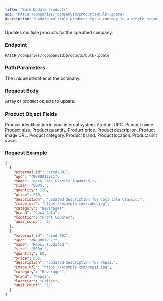 ```yaml
---
title: "Bulk Update Products"
api: "PATCH /companies/:companyId/products/bulk-update"
description: "Update multiple products for a company in a single request."
---
```


Updates multiple products for the specified company.

### Endpoint

`PATCH /companies/:companyId/products/bulk-update`

### Path Parameters

<ParamField path="companyId" type="string" required>
  The unique identifier of the company.
</ParamField>

### Request Body

<ParamField body="products" type="array of objects" required>
  Array of product objects to update.
</ParamField>

### Product Object Fields

<ResponseField name="external_id" type="string">
  Product identification in your internal system.
</ResponseField>

<ResponseField name="upc" type="string">
  Product UPC.
</ResponseField>

<ResponseField name="name" type="string">
  Product name.
</ResponseField>

<ResponseField name="size" type="string">
  Product size.
</ResponseField>

<ResponseField name="quantity" type="number">
  Product quantity.
</ResponseField>

<ResponseField name="price" type="number">
  Product price.
</ResponseField>

<ResponseField name="description" type="string">
  Product description.
</ResponseField>

<ResponseField name="image_url" type="string">
  Product image URL.
</ResponseField>

<ResponseField name="category" type="string">
  Product category.
</ResponseField>

<ResponseField name="brand" type="string">
  Product brand.
</ResponseField>

<ResponseField name="location" type="string">
  Product location.
</ResponseField>

<ResponseField name="unit_count" type="string">
  Product unit count.
</ResponseField>

### Request Example

```json Example Request
{
  {
    "external_id": "prod-001",
    "upc": "49000012521",
    "name": "Coca Cola Classic (Updated)",
    "size": "500ml",
    "quantity": 120,
    "price": 270,
    "description": "Updated description for Coca Cola Classic.",
    "image_url": "https://example.com/coke.jpg",
    "category": "Beverages",
    "brand": "Coca Cola",
    "location": "Front Counter",
    "unit_count": "24"
  },
  {
    "external_id": "prod-002",
    "upc": "49000012522",
    "name": "Pepsi (Updated)",
    "size": "500ml",
    "quantity": 60,
    "price": 255,
    "description": "Updated description for Pepsi.",
    "image_url": "https://example.com/pepsi.jpg",
    "category": "Beverages",
    "brand": "Pepsi",
    "location": "Fridge",
    "unit_count": "12"
  }
}
```
